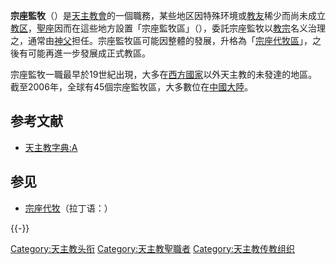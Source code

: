 {{no footnotes|time=2019-09-18T09:42:02+00:00}}
'''宗座監牧'''（{{lang-la|Praefectura Apostolica}}）是[[天主教會|天主教會]]的一個職務，某些地区因特殊环境或[[教友|教友]]稀少而尚未成立[[教区|教区]]，[[聖座|聖座]]因而在這些地方設置「宗座監牧區」（{{lang-la|Praefectura Apostolicus}}），委託宗座監牧以[[教宗|教宗]]名义治理之，通常由[[神父|神父]]担任。宗座監牧區可能因整體的發展，升格為「[[宗座代牧區|宗座代牧區]]」，之後有可能再進一步發展成正式教區。

宗座監牧一職最早於19世紀出現，大多在[[西方國家|西方國家]]以外天主教的未發達的地區。截至2006年，全球有45個宗座監牧區，大多數位在[[中國大陸|中國大陸]]。

== 参考文献 ==
{{Reflist}}
* [https://web.archive.org/web/20101101214643/http://www.catholic.org.tw/katalina/ycw/BLESSING/dict/A.htm 天主教字典:A]

== 参见 ==
* [[宗座代牧|宗座代牧]]（拉丁语：{{lang|la|Vicario Apostolico}}）

{{-}}
{{天主教}}
{{中国天主教教区|nocat}}

[[Category:天主教头衔|Category:天主教头衔]]
[[Category:天主教聖職者|Category:天主教聖職者]]
[[Category:天主教传教组织|Category:天主教传教组织]]